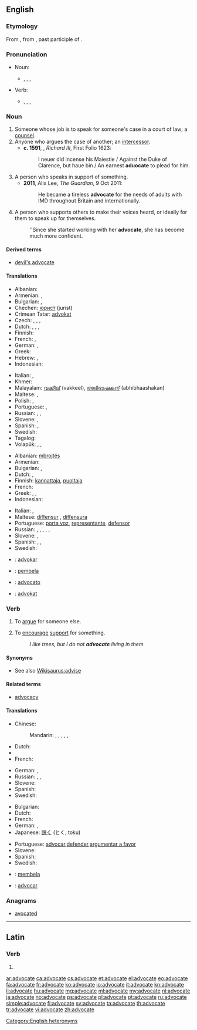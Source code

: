 ==English==

===Etymology===
From {{etyl|fro}} {{term|avocat}}, from {{etyl|la}} {{term|advocatus|advocātus}}, past participle of {{term|advocare|advocāre|to call for}}.

===Pronunciation===
* Noun:
** {{enPR|ăd'vəkət}}, {{IPA|/ˈædvəkət/}}, {{X-SAMPA|/"{dv@k@t/}}, {{audio|en-us-advocate-noun.ogg|Audio (US)}}
* Verb:
** {{enPR|ăd'vəkāt}}, {{IPA|/ˈædvəkeɪt/}}, {{X-SAMPA|/"{dv@keIt/}}, {{audio|en-us-advocate-verb.ogg|Audio (US)}}

===Noun===
{{en-noun}}

# Someone whose job is to speak for someone's case in a court of law; a [[counsel]]. {{defdate|from 14th c.}}
# Anyone who argues the case of another; an [[intercessor]]. {{defdate|from 14th c.}}
#* '''c. 1591''', {{w|William Shakespeare}}, ''Richard III'', First Folio 1623:
#*: I neuer did incense his Maiestie / Against the Duke of Clarence, but haue bin / An earnest '''aduocate''' to plead for him.
# A person who speaks in support of something. {{defdate|from 18th c.}}
#* '''2011''', Alix Lee, ''The Guardian'', 9 Oct 2011:
#*: He became a tireless '''advocate''' for the needs of adults with IMD throughout Britain and internationally.
# A person who supports others to make their voices heard, or ideally for them to speak up for themselves.
#: ''Since she started working with her '''advocate''', she has become much more confident.

====Derived terms====
* [[devil's advocate]]

====Translations====
{{trans-top|person who argues the case of another}}
* Albanian: {{t+|sq|avokat|xs=Albanian}}
* Armenian: {{t-|hy|փաստաբան|tr=p’astaban}},  {{t-|hy|իրավաբան|tr=iravaban}}
* Bulgarian: {{t+|bg|адвокат|m|tr=advokát}}, {{t-|bg|адвокатка|f|tr=advokátka}}
* Chechen: [[юрист]] (jurist)
* Crimean Tatar: [[advokat#Crimean Tatar|advokat]]
* Czech: {{t-|cs|obhájce|m}}, {{t+|cs|advokát|m}}, {{t-|cs|právník|m}}, {{t-|cs|právníčka|f}}
* Dutch: {{t+|nl|advocaat|m}}, {{t+|nl|advocate|f}}, {{t-|nl|verdediger|m}}, {{t-|nl|verdedigster|f}}
* Finnish: {{t+|fi|asianajaja}}
* French: {{t+|fr|avocat|m}}, {{t+|fr|avocate|f}}
* German: {{t+|de|Rechtsanwalt|m}}, {{t-|de|Rechtsanwältin|f}}
* Greek: {{t+|el|συνήγορος|m|f|tr=synígoros}}
* Hebrew: {{t+|he|עורך דין|m|alt=עוֹרֵךְ דִּין|tr=orékh din}}, {{t-|he|עורכת דין|f|alt=עוֹרֶכֶת דִּין|tr=orékhet din}}
* Indonesian: {{t+|id|pengacara}}
{{trans-mid}}
* Italian: {{t+|it|avvocato|m}}, {{t-|it|avvocata|f}}
* Khmer: {{t-|km|ស្មាក្ដី|tr=smar kdey|sc=Khmr}}
* Malayalam: [[വക്കീല്]] (vakkeel), [[അഭിഭാഷകന്]] (abhibhaashakan)
* Maltese: {{t-|mt|avukat|m}}, {{t-|mt|avukatessa|f}}
* Polish: {{t+|pl|adwokat|m}}, {{t-|pl|adwokatka|f}}
* Portuguese: {{t+|pt|advogado|m}}, {{t-|pt|advogada|f}}
* Russian: {{t+|ru|адвокат|m|tr=advokát}}, {{t|ru|защитник|m|tr=zaščítnik|sc=Cyrl}}, {{t|ru|защитница|f|tr=zaščítnica|sc=Cyrl}}
* Slovene: {{t-|sl|zagovornik|m}}, {{t-|sl|zagovornica|f}}
* Spanish: {{t+|es|abogado|m}}, {{t-|es|abogada|f}}
* Swedish: {{t+|sv|advokat|c}}
* Tagalog: {{t+|tl|abogado|xs=Tagalog}}
* Volapük: {{qualifier|♂♀}} {{t+|vo|lavogan}}, {{qualifier|♂}} {{t-|vo|hilavogan}}, {{qualifier|♀}} {{t-|vo|jilavogan}}
{{trans-bottom}}

{{trans-top|person who speaks in support of something}}
* Albanian: [[mbrojtës]]
* Armenian: {{t-|hy|կողմնակից|tr=koġmnakic’}}
* Bulgarian: {{t+|bg|защитник}},  {{t+|bg|поддръжник}}
* Dutch: {{t+|nl|voorstander}}, {{t-|nl|verdediger}}
* Finnish: [[kannattaja]], [[puoltaja]]
* French: {{t+|fr|porte-parole|m}}
* Greek: {{t+|el|υπερασπιστής|m|tr=yperaspistís}},  {{t+|el|υπέρμαχος|m|f|tr=ypérmachos}},  {{t+|el|υποστηρικτής|m|tr=ypostiriktís}}
* Indonesian: {{t+|id|pembela|xs=Indonesian}}
{{trans-mid}}
* Italian: {{t-|it|sostenitore|m}}, {{t-|it|sostenitrice|f}}
* Maltese: [[diffensur]] {{m}}, [[diffensura]] {{f}}
* Portuguese: [[porta voz]], [[representante]], [[defensor]]
* Russian: {{t+|ru|сторонник|m|tr=storónnik|sc=Cyrl}}, {{t+|ru|сторонница|f|tr=storónnica|sc=Cyrl}}, {{t|ru|приверженец|m|tr=privérženec|sc=Cyrl}}, {{t|ru|приверженка|f|tr=privérženka|sc=Cyrl}}, {{t|ru|защитник|m|tr=zaščítnik|sc=Cyrl}}, {{t|ru|защитница|f|tr=zaščítnica|sc=Cyrl}}
* Slovene: {{t-|sl|podpornik|m}}, {{t-|sl|podpornica|f}}
* Spanish: {{t-|es|portavoz}}, {{t+|es|representante}}, {{t-|es|vocero}}
* Swedish: {{t-|sv|förespråkare}}
{{trans-bottom}}

{{checktrans-top}}
* {{ttbc|io}}: [[advokar]]
* {{ttbc|id}}: [[bela|pembela]]
* {{ttbc|ia}}: [[advocato]]
* {{ttbc|no}}: [[advokat]]

{{trans-bottom}}

===Verb===
{{en-verb|advocat|ing}}

# {{transitive}} To [[argue]] for someone else.
# {{transitive}} To [[encourage]] [[support]] for something.
#: ''I like trees, but I do not '''advocate''' living in them.''

====Synonyms====
* See also [[Wikisaurus:advise]]

====Related terms====
* [[advocacy]]

====Translations====
{{trans-top|argue for}}
* Chinese:
*: Mandarin: {{t|cmn|倡導|sc=Hani}}, {{t|cmn|倡导|tr=chàngdǎo|sc=Hani}}, {{t|cmn|主張|sc=Hani}}, {{t|cmn|主张|tr=﻿﻿zhǔzhāng|sc=Hani}}, {{t|cmn|提倡|tr=tíchàng|sc=Hani}}, {{t|cmn|鼓吹|tr=gǔchuī|sc=Hani}}
* Dutch: {{t+|nl|bepleiten}}
* {{trreq|Finnish}}
* French: {{t+|fr|plaider}}
{{trans-mid}}
* German: {{t+|de|verteidigen}}, {{t+|de|plädieren}}
* Russian: {{t|ru|отстаивать|tr=otstáivatʹ|sc=Cyrl}}, {{t|ru|пропагандировать|tr=propagandírovatʹ|sc=Cyrl}}, {{t|ru|выступать в защиту|tr=vystupátʹ v zaščítu|sc=Cyrl}} {{qualifier|+ genitive case}}
* Slovene: {{t-|sl|zagovarjati}}
* Spanish: {{t-|es|recomendar}}
* Swedish: {{t+|sv|plädera}}
{{trans-bottom}}

{{trans-top|encourage support for}}
* Bulgarian: {{t-|bg|застъпвам се за}}
* Dutch: {{t+|nl|aanbevelen}}
* French: {{t+|fr|préconiser}}
* German: {{t+|de|verteidigen}}, {{t+|de|plädieren}}
* Japanese: [[説く]] (とく, toku)
{{trans-mid}}
* Portuguese: [[advocar]],[[defender]],[[argumentar a favor]]
* Slovene: {{t+|sl|podpirati}}
* Spanish: {{t+|es|abogar}}
* Swedish: {{t+|sv|förespråka}}
{{trans-bottom}}

{{checktrans-top}}
* {{ttbc|id}}: [[bela|membela]]
* {{ttbc|ia}}: [[advocar]]
{{trans-bottom}}

===Anagrams===
* [[avocated#English|avocated]]

[[Category:English heteronyms]]

----

==Latin==

===Verb===
{{la-verb-form|advocāte}}

# {{conjugation of|advoco|advocō|1|p|pres|act|imp|lang=la}}

[[ar:advocate]]
[[ca:advocate]]
[[cs:advocate]]
[[et:advocate]]
[[el:advocate]]
[[eo:advocate]]
[[fa:advocate]]
[[fr:advocate]]
[[ko:advocate]]
[[io:advocate]]
[[it:advocate]]
[[kn:advocate]]
[[li:advocate]]
[[hu:advocate]]
[[mg:advocate]]
[[ml:advocate]]
[[my:advocate]]
[[nl:advocate]]
[[ja:advocate]]
[[no:advocate]]
[[ps:advocate]]
[[pl:advocate]]
[[pt:advocate]]
[[ru:advocate]]
[[simple:advocate]]
[[fi:advocate]]
[[sv:advocate]]
[[ta:advocate]]
[[th:advocate]]
[[tr:advocate]]
[[vi:advocate]]
[[zh:advocate]]